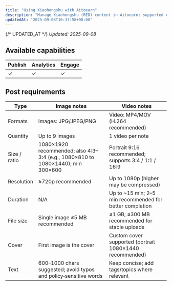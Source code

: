 ```yaml
---
title: "Using Xiaohongshu with Aitoearn"
description: "Manage Xiaohongshu (RED) content in Aitoearn: supported capabilities and post specs."
updatedAt: "2025-09-08T16:37:58+08:00"
---
```

{/* UPDATED_AT */}
_Updated: 2025-09-08_

## Available capabilities

| Publish | Analytics | Engage |
| --- | --- | --- |
| ✓ | ✓ | ✓ |

## Post requirements

| Type | Image notes | Video notes |
| --- | --- | --- |
| Formats | Images: JPG/JPEG/PNG | Video: MP4/MOV (H.264 recommended) |
| Quantity | Up to 9 images | 1 video per note |
| Size / ratio | 1080×1920 recommended; also 4:3–3:4 (e.g., 1080×810 to 1080×1440); min 300×600 | Portrait 9:16 recommended; supports 3:4 / 1:1 / 16:9 |
| Resolution | ≥720p recommended | Up to 1080p (higher may be compressed) |
| Duration | N/A | Up to ~15 min; 2–5 min recommended for better completion |
| File size | Single image ≤5 MB recommended | ≤1 GB; ≤300 MB recommended for stable uploads |
| Cover | First image is the cover | Custom cover supported (portrait 1080×1440 recommended) |
| Text | 600–1000 chars suggested; avoid typos and policy‑sensitive words | Keep concise; add tags/topics where relevant |
